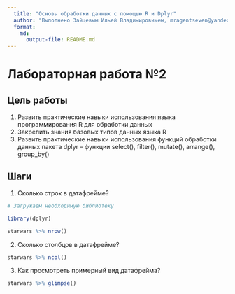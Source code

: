 ```yaml
---
  title: "Основы обработки данных с помощью R и Dplyr"
  author: "Выполнено Зайцевым Ильей Владимировичем, mragentseven@yandex.ru"
  format: 
    md: 
      output-file: README.md
---
```


# Лабораторная работа №2

## Цель работы 

1. Развить практические навыки использования языка программирования R для обработки данных
2. Закрепить знания базовых типов данных языка R
3. Развить практические навыки использования функций обработки данных пакета
dplyr – функции select(), filter(), mutate(), arrange(), group_by()

## Шаги

 1. Сколько строк в датафрейме?

```r
# Загружаем необходимую библиотеку

library(dplyr)

starwars %>% nrow()
```
 2. Сколько столбцов в датафрейме?

```r
starwars %>% ncol()
```
 3. Как просмотреть примерный вид датафрейма?
```r
starwars %>% glimpse()
```




